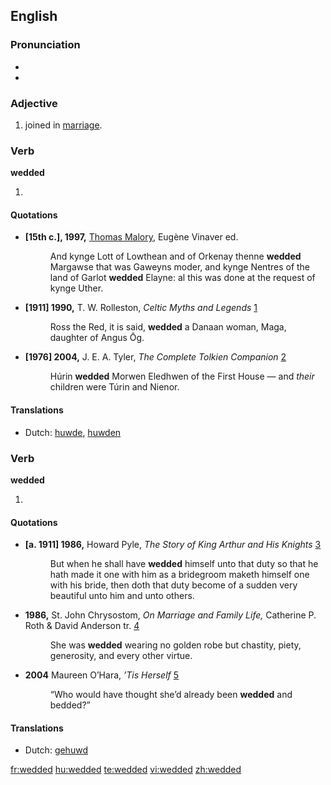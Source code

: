 ==English==

===Pronunciation===
* {{IPA|/'wεdəd/}}
* {{audio|En-us-wedded.ogg|Audio (US)}}

===Adjective===
{{infl|en|adjective}}

# {{context|of a couple}} joined in [[marriage]].

===Verb===
'''wedded'''

# {{simple past of|[[wed]]}}

====Quotations====
* '''[15th c.], 1997,''' [[w:Thomas Malory|Thomas Malory]], Eugène Vinaver ed.
*: And kynge Lott of Lowthean and of Orkenay thenne '''wedded''' Margawse that was Gaweyns moder, and kynge Nentres of the land of Garlot '''wedded''' Elayne: al this was done at the request of kynge Uther.
* '''[1911] 1990,''' T. W. Rolleston, ''Celtic Myths and Legends'' [http://books.google.com/books?hl=en&id=OcbAOkX1uRYC&pg=PA181&lpg=PA181&sig=55jgL7lmh-RoSHLCFwUE9Ak9TTM]
*: Ross the Red, it is said, '''wedded''' a Danaan woman, Maga, daughter of Angus Ōg.
* '''[1976] 2004,''' J. E. A. Tyler, ''The Complete Tolkien Companion'' [http://books.google.com/books?hl=en&id=lII4lt_MAmQC&pg=PA328&lpg=PA328&sig=1Xrj5Ba8WNVeXzclh60oQtpM3lE]
*: Húrin '''wedded''' Morwen Eledhwen of the First House — and ''their'' children were Túrin and Nienor.

====Translations====
* Dutch: [[huwde]], [[huwden]]

===Verb===
'''wedded'''

# {{past participle of|[[wed]]}}

====Quotations====
* '''[a. 1911] 1986,''' Howard Pyle, ''The Story of King Arthur and His Knights'' [http://books.google.com/books?hl=en&id=vALiAcRyBcwC&pg=PA380&lpg=PA380&sig=hOThAAm-raql5gJhpMZzbU1P-T8]
*: But when he shall have '''wedded''' himself unto that duty so that he hath made it one with him as a bridegroom maketh himself one with his bride, then doth that duty become of a sudden very beautiful unto him and unto others.
* '''1986,''' St. John Chrysostom, ''On Marriage and Family Life,'' Catherine P. Roth & David Anderson tr. [http://books.google.com/books?hl=en&id=hbMtKk-kiLMC&pg=PA112&lpg=PA112&sig=GVHA-ol3fLhiSzro9HX7X4Rs4hE]
*: She was '''wedded''' wearing no golden robe but chastity, piety, generosity, and every other virtue.
* '''2004''' Maureen O’Hara, ''’Tis Herself'' [http://books.google.com/books?hl=en&id=_xBMo-UNCgMC&pg=PA36&lpg=PA36&sig=NfvJnZ59cPHM1_x5_61cDx1BVjg]
*: “Who would have thought she’d already been '''wedded''' and bedded?”

====Translations====
* Dutch: [[gehuwd]]

[[fr:wedded]]
[[hu:wedded]]
[[te:wedded]]
[[vi:wedded]]
[[zh:wedded]]